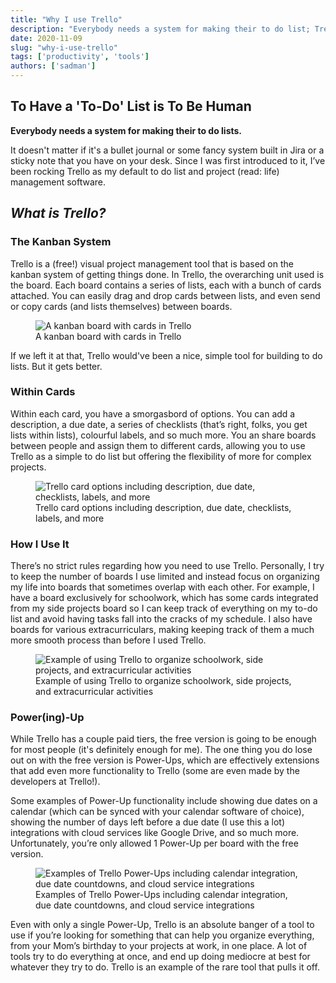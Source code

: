 ```yaml
---
title: "Why I use Trello"
description: "Everybody needs a system for making their to do list; Trello is mine."
date: 2020-11-09
slug: "why-i-use-trello"
tags: ['productivity', 'tools']
authors: ['sadman']
---
```



## To Have a 'To-Do' List is To Be Human

**Everybody needs a system for making their to do lists.**

It doesn't matter if it's a bullet journal or some fancy system built in Jira or a sticky note that you have on your desk. Since I was first introduced to it, I’ve been rocking Trello as my default to do list and project (read: life) management software.

## *What is Trello?*

### The Kanban System

Trello is a (free!) visual project management tool that is based on the kanban system of getting things done. In Trello, the overarching unit used is the board. Each board contains a series of lists, each  with a bunch of cards attached. You can easily drag and drop cards between lists, and even send or copy cards (and lists themselves) between boards.


<figure>
  <Image src={trellokanban} alt="A kanban board with cards in Trello"  class="zoom-image wide-img"  />
  <figcaption>A kanban board with cards in Trello</figcaption>
</figure>

If we left it at that, Trello would've been a nice, simple tool for building to do lists. But it gets better.

### Within Cards

Within each card, you have a smorgasbord of options. You can add a description, a due date, a series of checklists (that’s right, folks, you get lists within lists), colourful labels, and so much more. You  an share boards between people and assign them to different cards, allowing you to use Trello as a simple to do list but offering the flexibility of more for complex projects.


<figure>
  <Image src={withincards} alt="Trello card options including description, due date, checklists, labels, and more" class="zoom-image wide-img"  />
  <figcaption>Trello card options including description, due date, checklists, labels, and more</figcaption>
</figure>

### How I Use It

There’s no strict rules regarding how you need to use Trello. Personally, I try to keep the number of boards I use limited and instead focus on organizing my life into boards that sometimes overlap with each other. For example, I have a board exclusively for schoolwork, which has some cards integrated from my side projects board so I can keep track of everything on my to-do list and avoid having tasks fall into the cracks of my schedule. I also have boards for various extracurriculars, making keeping track of them a much more smooth process than before I used Trello.


<figure>
  <Image src={howIUseIt} alt="Example of using Trello to organize schoolwork, side projects, and extracurricular activities" class="zoom-image wide-img"  />
  <figcaption>Example of using Trello to organize schoolwork, side projects, and extracurricular activities</figcaption>
</figure>

### Power(ing)-Up

While Trello has a couple paid tiers, the free version is going to be enough for most people (it's definitely enough for me). The one thing you do lose out on with the free version is Power-Ups, which are effectively extensions that add even more functionality to Trello (some are even made by the developers at Trello!).

Some examples of Power-Up functionality include showing due dates on a calendar (which can be synced with your calendar software of choice), showing the number of days left before a due date (I use this a lot) integrations with cloud services like Google Drive, and so much more. Unfortunately, you’re only allowed 1 Power-Up per board with the free version.


<figure>
  <Image src={powerups} alt="Examples of Trello Power-Ups including calendar integration, due date countdowns, and cloud service integrations" class="zoom-image wide-img"  />
  <figcaption>Examples of Trello Power-Ups including calendar integration, due date countdowns, and cloud service integrations</figcaption>
</figure>

Even with only a single Power-Up, Trello is an absolute banger of a tool to use if you’re looking for something that can help you organize everything, from your Mom’s birthday to your projects at work, in one place. A lot of tools try to do everything at once, and end up doing mediocre at best for whatever they try to do. Trello is an example of the rare tool that pulls it off.